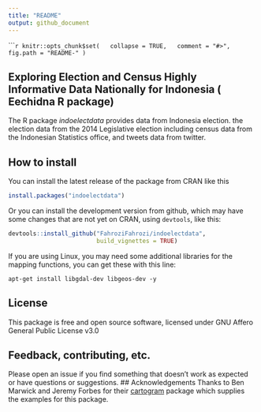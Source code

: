 ```yaml
---
title: "README"
output: github_document
---
```


``````r
knitr::opts_chunk$set(
  collapse = TRUE,
  comment = "#>",
  fig.path = "README-"
)
```

## Exploring Election and Census Highly Informative Data Nationally for Indonesia ( Eechidna R package)

The R package *indoelectdata* provides data from Indonesia election. the election data from the 2014 Legislative election including census data from the Indonesian Statistics office, and tweets data from twitter.

## How to install

You can install the latest release of the package from CRAN like this

```r
install.packages("indoelectdata")
```

Or you can install the development version from github, which may have some changes that are not yet on CRAN, using `devtools`, like this:

```r
devtools::install_github("FahroziFahrozi/indoelectdata", 
                         build_vignettes = TRUE)
```

If you are using Linux, you may need some additional libraries for the mapping functions, you can get these with this line:

```
apt-get install libgdal-dev libgeos-dev -y
```
## License

This package is free and open source software, licensed under 
GNU Affero General Public License v3.0

## Feedback, contributing, etc.

Please open an issue if you find something that doesn't work as expected or have questions or suggestions. 
## Acknowledgements 
Thanks to Ben Marwick and Jeremy Forbes for their [cartogram](https://github.com/ropenscilabs/eechidna) package which supplies the examples for this package. 

